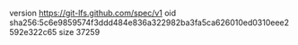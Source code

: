 version https://git-lfs.github.com/spec/v1
oid sha256:5c6e9859574f3ddd484e836a322982ba3fa5ca626010ed0310eee2592e322c65
size 37259
